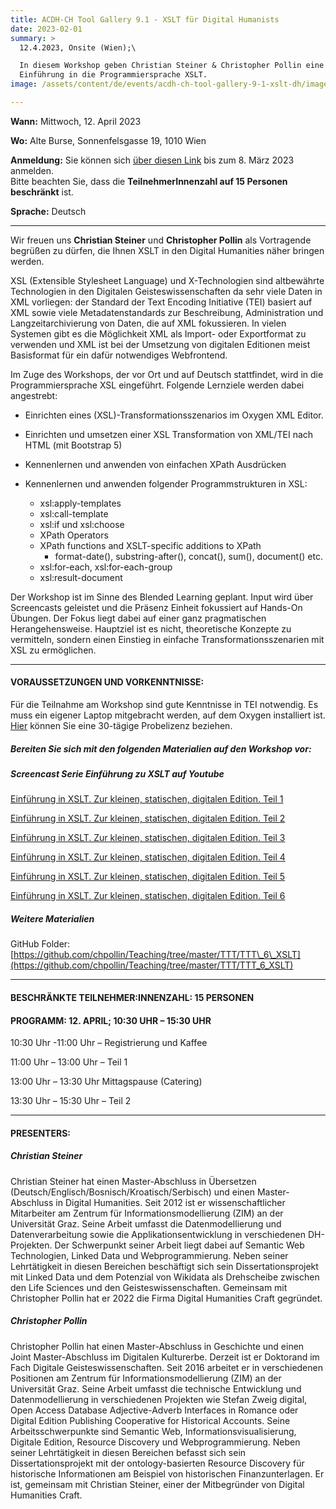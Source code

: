 ```yaml
---
title: ACDH-CH Tool Gallery 9.1 - XSLT für Digital Humanists
date: 2023-02-01
summary: >
  12.4.2023, Onsite (Wien);\

  In diesem Workshop geben Christian Steiner & Christopher Pollin eine
  Einführung in die Programmiersprache XSLT.
image: /assets/content/de/events/acdh-ch-tool-gallery-9-1-xslt-dh/image.png

---
```


**Wann:** Mittwoch, 12. April 2023

**Wo:** Alte Burse, Sonnenfelsgasse 19, 1010 Wien

**Anmeldung:** Sie können sich [über diesen Link](https://www.oeaw.ac.at/de/acdh/events/registration/acdh-ch-tool-gallery-91) bis zum 8. März 2023 anmelden.\
Bitte beachten Sie, dass die **TeilnehmerInnenzahl auf 15 Personen beschränkt** ist.

**Sprache:** Deutsch

***

Wir freuen uns **Christian Steiner** und **Christopher Pollin** als Vortragende begrüßen zu dürfen, die Ihnen XSLT in den Digital Humanities näher bringen werden.

XSL (Extensible Stylesheet Language) und X-Technologien sind altbewährte Technologien in den Digitalen Geisteswissenschaften da sehr viele Daten in XML vorliegen: der Standard der Text Encoding Initiative (TEI) basiert auf XML sowie viele Metadatenstandards zur Beschreibung, Administration und Langzeitarchivierung von Daten, die auf XML fokussieren. In vielen Systemen gibt es die Möglichkeit XML als Import- oder Exportformat zu verwenden und XML ist bei der Umsetzung von digitalen Editionen meist Basisformat für ein dafür notwendiges Webfrontend.

Im Zuge des Workshops, der vor Ort und auf Deutsch stattfindet, wird in die Programmiersprache XSL eingeführt. Folgende Lernziele werden dabei angestrebt:

* Einrichten eines (XSL)-Transformationsszenarios im Oxygen XML Editor.

* Einrichten und umsetzen einer XSL Transformation von XML/TEI nach HTML (mit Bootstrap 5)

* Kennenlernen und anwenden von einfachen XPath Ausdrücken

* Kennenlernen und anwenden folgender Programmstrukturen in XSL:

  * xsl:apply-templates
  * xsl:call-template
  * xsl:if und xsl:choose
  * XPath Operators
  * XPath functions and XSLT-specific additions to XPath
    * format-date(), substring-after(), concat(), sum(), document() etc.
  * xsl:for-each, xsl:for-each-group
  * xsl:result-document

Der Workshop ist im Sinne des Blended Learning geplant. Input wird über Screencasts geleistet und die Präsenz Einheit fokussiert auf Hands-On Übungen. Der Fokus liegt dabei auf einer ganz pragmatischen Herangehensweise. Hauptziel ist es nicht, theoretische Konzepte zu vermitteln, sondern einen Einstieg in einfache Transformationsszenarien mit XSL zu ermöglichen.

***

#### **VORAUSSETZUNGEN UND VORKENNTNISSE:**

Für die Teilnahme am Workshop sind gute Kenntnisse in TEI notwendig. Es muss ein eigener Laptop mitgebracht werden, auf dem Oxygen installiert ist. [Hier](https://www.oxygenxml.com/xml_editor/register.html?p=editor) können Sie eine 30-tägige Probelizenz beziehen.

##### Bereiten Sie sich mit den folgenden Materialien auf den Workshop vor:

##### Screencast Serie Einführung zu XSLT auf Youtube

[Einführung in XSLT. Zur kleinen, statischen, digitalen Edition. Teil 1](https://www.youtube.com/watch?v=Nejczy0ux8Q%C2%A0)

[Einführung in XSLT. Zur kleinen, statischen, digitalen Edition. Teil 2](https://www.youtube.com/watch?v=x3FkbmkA1pA\&t=3s%C2%A0)

[Einführung in XSLT. Zur kleinen, statischen, digitalen Edition. Teil 3](https://www.youtube.com/watch?v=pIASA7l1mvo\&t=2s%C2%A0)

[Einführung in XSLT. Zur kleinen, statischen, digitalen Edition. Teil 4](https://www.youtube.com/watch?v=D_RTPffFUVo%C2%A0)

[Einführung in XSLT. Zur kleinen, statischen, digitalen Edition. Teil 5](https://www.youtube.com/watch?v=NSHkmVu2Rq4)

[Einführung in XSLT. Zur kleinen, statischen, digitalen Edition. Teil 6](https://www.youtube.com/watch?v=xDFaqsv8FaM%C2%A0)

##### Weitere Materialien

GitHub Folder: [https://github.com/chpollin/Teaching/tree/master/TTT/TTT\_6\_XSLT](https://github.com/chpollin/Teaching/tree/master/TTT/TTT_6_XSLT)

***

#### **BESCHRÄNKTE TEILNEHMER:INNENZAHL: 15 PERSONEN**

#### PROGRAMM: 12. APRIL; 10:30 UHR – 15:30 UHR

10:30 Uhr -11:00 Uhr – Registrierung und Kaffee

11:00 Uhr – 13:00 Uhr – Teil 1

13:00 Uhr – 13:30 Uhr Mittagspause (Catering)

13:30 Uhr – 15:30 Uhr – Teil 2

***

#### **PRESENTERS:**

##### Christian Steiner

Christian Steiner hat einen Master-Abschluss in Übersetzen (Deutsch/Englisch/Bosnisch/Kroatisch/Serbisch) und einen Master-Abschluss in Digital Humanities. Seit 2012 ist er wissenschaftlicher Mitarbeiter am Zentrum für Informationsmodellierung (ZIM) an der Universität Graz. Seine Arbeit umfasst die Datenmodellierung und Datenverarbeitung sowie die Applikationsentwicklung in verschiedenen DH-Projekten. Der Schwerpunkt seiner Arbeit liegt dabei auf Semantic Web Technologien, Linked Data und Webprogrammierung. Neben seiner Lehrtätigkeit in diesen Bereichen beschäftigt sich sein Dissertationsprojekt mit Linked Data und dem Potenzial von Wikidata als Drehscheibe zwischen den Life Sciences und den Geisteswissenschaften. Gemeinsam mit Christopher Pollin hat er 2022 die Firma Digital Humanities Craft gegründet.

##### Christopher Pollin

Christopher Pollin hat einen Master-Abschluss in Geschichte und einen Joint Master-Abschluss im Digitalen Kulturerbe. Derzeit ist er Doktorand im Fach Digitale Geisteswissenschaften. Seit 2016 arbeitet er in verschiedenen Positionen am Zentrum für Informationsmodellierung (ZIM) an der Universität Graz. Seine Arbeit umfasst die technische Entwicklung und Datenmodellierung in verschiedenen Projekten wie Stefan Zweig digital, Open Access Database Adjective-Adverb Interfaces in Romance oder Digital Edition Publishing Cooperative for Historical Accounts. Seine Arbeitsschwerpunkte sind Semantic Web, Informationsvisualisierung, Digitale Edition, Resource Discovery und Webprogrammierung. Neben seiner Lehrtätigkeit in diesen Bereichen befasst sich sein Dissertationsprojekt mit der ontology-basierten Resource Discovery für historische Informationen am Beispiel von historischen Finanzunterlagen. Er ist, gemeinsam mit Christian Steiner, einer der Mitbegründer von Digital Humanities Craft.
